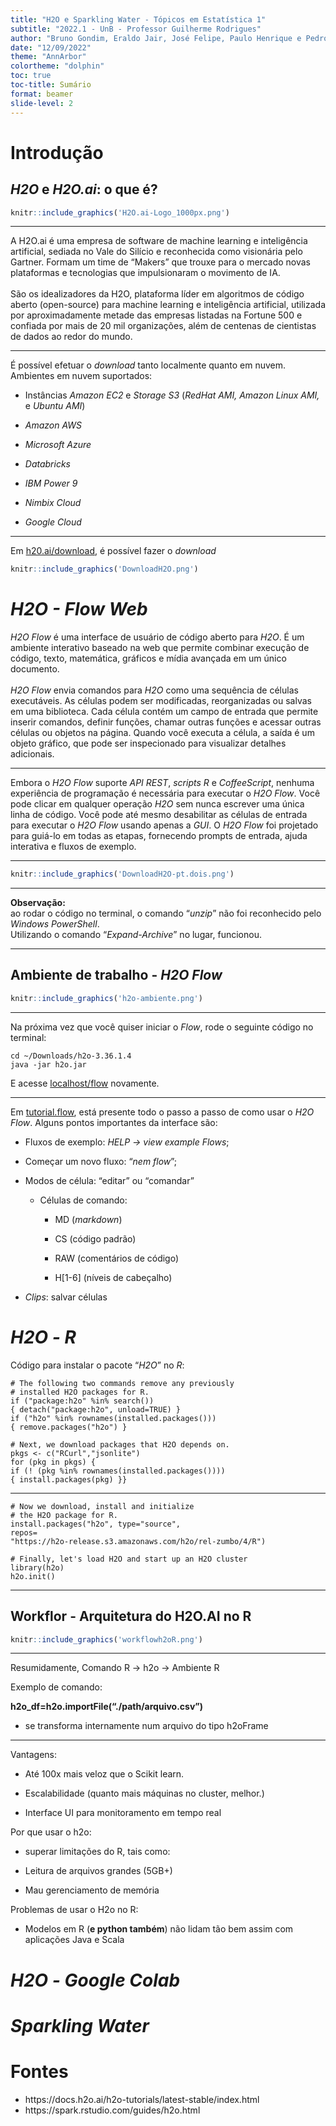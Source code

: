 ---
title: "H2O e Sparkling Water - Tópicos em Estatística 1"
subtitle: "2022.1 - UnB - Professor Guilherme Rodrigues"
author: "Bruno Gondim, Eraldo Jair, José Felipe, Paulo Henrique e Pedro Aguiar"
date: "12/09/2022"
theme: "AnnArbor"
colortheme: "dolphin"
toc: true
toc-title: Sumário
format: beamer
slide-level: 2
---

# Introdução

## *H2O* e *H2O.ai*: o que é?

```{r, out.width='50%', fig.align='center'}

knitr::include_graphics('H2O.ai-Logo_1000px.png')
```

------------------------------------------------------------------------

A H2O.ai é uma empresa de software de machine learning e inteligência artificial, sediada no Vale do Silício e reconhecida como visionária pelo Gartner. Formam um time de "Makers" que trouxe para o mercado novas plataformas e tecnologias que impulsionaram o movimento de IA.\
\
São os idealizadores da H2O, plataforma líder em algoritmos de código aberto (open-source) para machine learning e inteligência artificial, utilizada por aproximadamente metade das empresas listadas na Fortune 500 e confiada por mais de 20 mil organizações, além de centenas de cientistas de dados ao redor do mundo.

------------------------------------------------------------------------

É possível efetuar o *download* tanto localmente quanto em nuvem.\
Ambientes em nuvem suportados:

-   Instâncias *Amazon EC2* e *Storage S3* (*RedHat AMI, Amazon Linux AMI,* e *Ubuntu AMI*)

-   *Amazon AWS*

-   *Microsoft Azure*

-   *Databricks*

-   *IBM Power 9*

-   *Nimbix Cloud*

-   *Google Cloud*

------------------------------------------------------------------------

Em [h20.ai/download](https://h2o.ai/resources/download/){style="blue"}, é possível fazer o *download*

```{r, out.width='100%', fig.align='center'}

knitr::include_graphics('DownloadH2O.png')
```

# *H2O - Flow Web*

*H2O Flow* é uma interface de usuário de código aberto para *H2O*. É um ambiente interativo baseado na web que permite combinar execução de código, texto, matemática, gráficos e mídia avançada em um único documento.\
\
*H2O Flow* envia comandos para *H2O* como uma sequência de células executáveis. As células podem ser modificadas, reorganizadas ou salvas em uma biblioteca. Cada célula contém um campo de entrada que permite inserir comandos, definir funções, chamar outras funções e acessar outras células ou objetos na página. Quando você executa a célula, a saída é um objeto gráfico, que pode ser inspecionado para visualizar detalhes adicionais.

------------------------------------------------------------------------

Embora o *H2O Flow* suporte *API REST*, *scripts R* e *CoffeeScript*, nenhuma experiência de programação é necessária para executar o *H2O Flow*. Você pode clicar em qualquer operação *H2O* sem nunca escrever uma única linha de código. Você pode até mesmo desabilitar as células de entrada para executar o *H2O Flow* usando apenas a *GUI*. O *H2O Flow* foi projetado para guiá-lo em todas as etapas, fornecendo prompts de entrada, ajuda interativa e fluxos de exemplo.

------------------------------------------------------------------------

```{r, out.width='100%', fig.align='center'}

knitr::include_graphics('DownloadH2O-pt.dois.png')
```

------------------------------------------------------------------------

**Observação:**\
ao rodar o código no terminal, o comando "*unzip*" não foi reconhecido pelo *Windows PowerShell*.\
Utilizando o comando "*Expand-Archive*" no lugar, funcionou.

------------------------------------------------------------------------

## Ambiente de trabalho - *H2O Flow*

```{r, out.width='100%', fig.align='center'}

knitr::include_graphics('h2o-ambiente.png')
```

------------------------------------------------------------------------

Na próxima vez que você quiser iniciar o *Flow*, rode o seguinte código no terminal:

    cd ~/Downloads/h2o-3.36.1.4
    java -jar h2o.jar

E acesse [localhost/flow](http://localhost:54321){style="blue"} novamente.

------------------------------------------------------------------------

Em [tutorial.flow](https://docs.h2o.ai/h2o/latest-stable/h2o-docs/flow.html){style="blue"}, está presente todo o passo a passo de como usar o *H2O Flow*. Alguns pontos importantes da interface são:

-   Fluxos de exemplo: *HELP -\> view example Flows*;

-   Começar um novo fluxo: "*nem flow*";

-   Modos de célula: "editar" ou "comandar"

    -   Células de comando:

        -   MD (*markdown*)

        -   CS (código padrão)

        -   RAW (comentários de código)

        -   H\[1-6\] (níveis de cabeçalho)

-   *Clips*: salvar células

# *H2O -* *R*

Código para instalar o pacote "*H2O*" no *R*:

    # The following two commands remove any previously 
    # installed H2O packages for R.
    if ("package:h2o" %in% search()) 
    { detach("package:h2o", unload=TRUE) }
    if ("h2o" %in% rownames(installed.packages())) 
    { remove.packages("h2o") }

    # Next, we download packages that H2O depends on.
    pkgs <- c("RCurl","jsonlite")
    for (pkg in pkgs) {
    if (! (pkg %in% rownames(installed.packages()))) 
    { install.packages(pkg) }}

------------------------------------------------------------------------

    # Now we download, install and initialize 
    # the H2O package for R.
    install.packages("h2o", type="source",
    repos=
    "https://h2o-release.s3.amazonaws.com/h2o/rel-zumbo/4/R")

    # Finally, let's load H2O and start up an H2O cluster
    library(h2o)
    h2o.init()

------------------------------------------------------------------------

## Workflor - Arquitetura do H2O.AI no R

```{r, out.width='100%', fig.align='center'}

knitr::include_graphics('workflowh2oR.png')
```

------------------------------------------------------------------------

Resumidamente, Comando R → h2o → Ambiente R

Exemplo de comando:

**h2o_df=h2o.importFile(“./path/arquivo.csv”)**

- se transforma internamente num arquivo do tipo h2oFrame

------------------------------------------------------------------------

Vantagens:

- Até 100x mais veloz que o Scikit learn.

- Escalabilidade (quanto mais máquinas no cluster, melhor.)

- Interface UI para monitoramento em tempo real

Por que usar o h2o:

- superar limitações do R, tais como:

- Leitura de arquivos grandes (5GB+)

- Mau gerenciamento de memória

Problemas de usar o H2o no R:

- Modelos em R (**e python também**) não lidam tão bem assim com aplicações Java e Scala


# *H2O -* *Google Colab*

# *Sparkling Water*

# Fontes

-   https://docs.h2o.ai/h2o-tutorials/latest-stable/index.html
-   https://spark.rstudio.com/guides/h2o.html
